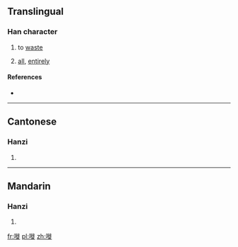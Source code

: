 ==Translingual==

===Han character===
{{Han char|rn=30|rad=口|as=11|sn=14|four=|canj=口竹人人 (RHOO)|ids=⿰[[口]][[徒]]}}

# {{context|Cantonese}} to [[waste]]
# [[all]], [[entirely]]

====References====
* {{Han ref|kx=0206.201|hdz=10677.101|uh=5625|ud=22053}}

----

==Cantonese==

===Hanzi===
{{yue-hanzi|jyut=|y=saai1, saai3}}

# {{defn|lang=yue|sort=口11}}

----

==Mandarin==

===Hanzi===
{{cmn-hanzi|pin=[[sai]] (sai5)|wg=sai<sup>5</sup>}}

# {{defn|lang=cmn|sort=口11}}

[[fr:嘥]]
[[pl:嘥]]
[[zh:嘥]]